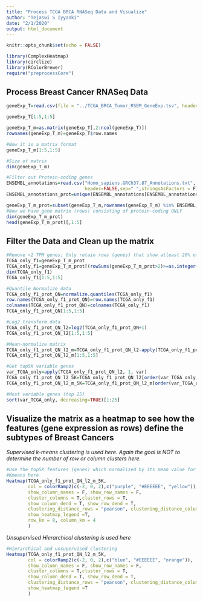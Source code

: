 ```yaml
---
title: "Process TCGA BRCA RNASeq Data and Visualize"
author: "Tejaswi S Iyyanki"
date: "2/1/2020"
output: html_document
---
```


```r
knitr::opts_chunk$set(echo = FALSE)
```

```r
library(ComplexHeatmap)
library(circlize)
library(RColorBrewer)
require("preprocessCore")
```

## Process Breast Cancer RNASeq Data

```r

geneExp_T=read.csv(file = "../TCGA_BRCA_Tumor_RSEM_GeneExp.tsv", header = T, sep = "\t", as.is = T, row.names = NULL)

geneExp_T[1:5,1:5]

geneExp_T_m=as.matrix(geneExp_T[,2:ncol(geneExp_T)])
rownames(geneExp_T_m)=geneExp_T$row.names

#Now it is a matrix format
geneExp_T_m[1:5,1:5]

#Size of matrix
dim(geneExp_T_m)

#Filter out Protein-coding genes
ENSEMBL_annotations=read.csv("Homo_sapiens.GRCh37.87_Annotations.txt",
                             header=FALSE,sep=" ",stringsAsFactors = F)
ENSEMBL_annotations_prot=unique(ENSEMBL_annotations[ENSEMBL_annotations$V3=="protein_coding",])

geneExp_T_m_prot=subset(geneExp_T_m,rownames(geneExp_T_m) %in% ENSEMBL_annotations_prot$V2)
#Now we have gene matrix (rows) consisting of protein-coding ONLY
dim(geneExp_T_m_prot)
head(geneExp_T_m_prot)[,1:5]

```

## Filter the Data and Clean up the matrix

```r

#Remove <2 TPM genes; Only retain rows (genes) that show atleast 20% of columns (patients) have TPM values > 2.
TCGA_only_f1=geneExp_T_m_prot
TCGA_only_f1=geneExp_T_m_prot[(rowSums(geneExp_T_m_prot>2)>=as.integer(0.2*ncol(geneExp_T_m_prot))),] 
dim(TCGA_only_f1) 
TCGA_only_f1[1:5,1:5]

#Quantile Normalize data
TCGA_only_f1_prot_QN=normalize.quantiles(TCGA_only_f1)
row.names(TCGA_only_f1_prot_QN)=row.names(TCGA_only_f1)
colnames(TCGA_only_f1_prot_QN)=colnames(TCGA_only_f1)
TCGA_only_f1_prot_QN[1:5,1:5]

#Log2 transform data
TCGA_only_f1_prot_QN_l2=log2(TCGA_only_f1_prot_QN+1)
TCGA_only_f1_prot_QN_l2[1:5,1:5]

#Mean-normalize matrix
TCGA_only_f1_prot_QN_l2_m=TCGA_only_f1_prot_QN_l2-apply(TCGA_only_f1_prot_QN_l2,1,mean)
TCGA_only_f1_prot_QN_l2_m[1:5,1:5]

#Get top5K variable genes
var_TCGA_only=apply(TCGA_only_f1_prot_QN_l2, 1, var)
TCGA_only_f1_prot_QN_l2_5K=TCGA_only_f1_prot_QN_l2[order(var_TCGA_only, decreasing=TRUE)[1:5000],]
TCGA_only_f1_prot_QN_l2_m_5K=TCGA_only_f1_prot_QN_l2_m[order(var_TCGA_only, decreasing=TRUE)[1:5000],]

#Most variable genes (top 25)
sort(var_TCGA_only, decreasing=TRUE)[1:25]
```

## Visualize the matrix as a heatmap to see how the features (gene expression as rows) define the subtypes of Breast Cancers 

*Supervised k-means clustering is used here. Again the goal is NOT to determine the number of row or column clusters here.*

```r

#Use the top5K features (genes) which normalized by its mean value for each row and visualize as a Heatmap
#Kmeans here
Heatmap(TCGA_only_f1_prot_QN_l2_m_5K,
        col = colorRamp2(c(-2, 0, 2),c("purple", "#EEEEEE", "yellow")),
        show_column_names = F, show_row_names = F,
        cluster_columns = T,cluster_rows = T,
        show_column_dend = T, show_row_dend = T,
        clustering_distance_rows = "pearson", clustering_distance_columns = "pearson",
        show_heatmap_legend =T,
        row_km = 8, column_km = 4
        )
```

*Unsupervised Hierarchical clustering is used here*
``` r

#Hierarchical and unsupervised clustering
Heatmap(TCGA_only_f1_prot_QN_l2_m_5K,
        col = colorRamp2(c(-2, 0, 2),c("blue", "#EEEEEE", "orange")),
        show_column_names = F, show_row_names = F,
        cluster_columns = T,cluster_rows = T,
        show_column_dend = T, show_row_dend = T,
        clustering_distance_rows = "pearson", clustering_distance_columns = "pearson",
        show_heatmap_legend =T
        )

```